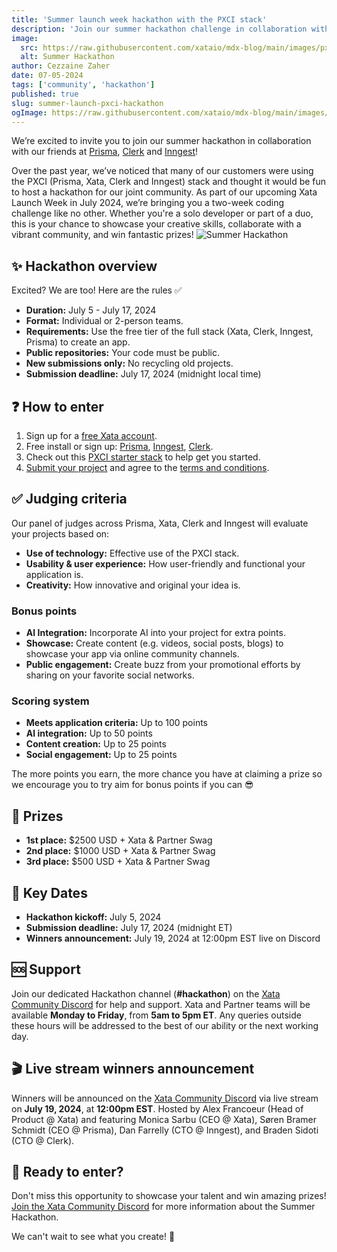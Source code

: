 ```yaml
---
title: 'Summer launch week hackathon with the PXCI stack'
description: 'Join our summer hackathon challenge in collaboration with Prisma, Clerk and Inngest to win some amazing prizes!'
image:
  src: https://raw.githubusercontent.com/xataio/mdx-blog/main/images/pxci-hackathon@2x.jpg
  alt: Summer Hackathon
author: Cezzaine Zaher
date: 07-05-2024
tags: ['community', 'hackathon']
published: true
slug: summer-launch-pxci-hackathon
ogImage: https://raw.githubusercontent.com/xataio/mdx-blog/main/images/pxci-hackathon@2x.jpg
---
```


We’re excited to invite you to join our summer hackathon in collaboration with our friends at [Prisma](https://www.prisma.io/), [Clerk](https://clerk.com/) and [Inngest](https://www.inngest.com/)!

Over the past year, we’ve noticed that many of our customers were using the PXCI (Prisma, Xata, Clerk and Inngest) stack and thought it would be fun to host a hackathon for our joint community. As part of our upcoming Xata Launch Week in July 2024, we’re bringing you a two-week coding challenge like no other. Whether you're a solo developer or part of a duo, this is your chance to showcase your creative skills, collaborate with a vibrant community, and win fantastic prizes!
![Summer Hackathon](/images/pxci-hackathon@2x.jpg)
## ✨ Hackathon overview

Excited? We are too! Here are the rules ✅

- **Duration:** July 5 - July 17, 2024
- **Format:** Individual or 2-person teams.
- **Requirements:** Use the free tier of the full stack (Xata, Clerk, Inngest, Prisma) to create an app.
- **Public repositories:** Your code must be public.
- **New submissions only:** No recycling old projects.
- **Submission deadline:** July 17, 2024 (midnight local time)

## ❓ How to enter

1. Sign up for a [free Xata account](https://app.xata.io/signin?mode=signup).
2. Free install or sign up: [Prisma](https://www.prisma.io/orm), [Inngest](https://app.inngest.com/sign-up), [Clerk](https://dashboard.clerk.com/sign-up).
3. Check out this [PXCI starter stack](https://github.com/inngest/next-pxci-starter) to help get you started.
4. [Submit your project](https://xata.io/challenge) and agree to the [terms and conditions](https://docs.google.com/document/d/1VQCbns0abAt5jBi1e2zf11PMfDMA3MgZw4CjiNkYDUY/edit).

## ✅ Judging criteria

Our panel of judges across Prisma, Xata, Clerk and Inngest will evaluate your projects based on:

- **Use of technology:** Effective use of the PXCI stack.
- **Usability & user experience:** How user-friendly and functional your application is.
- **Creativity:** How innovative and original your idea is.

### Bonus points

- **AI Integration:** Incorporate AI into your project for extra points.
- **Showcase:** Create content (e.g. videos, social posts, blogs) to showcase your app via online community channels.
- **Public engagement:** Create buzz from your promotional efforts by sharing on your favorite social networks.

### Scoring system

- **Meets application criteria:** Up to 100 points
- **AI integration:** Up to 50 points
- **Content creation:** Up to 25 points
- **Social engagement:** Up to 25 points

The more points you earn, the more chance you have at claiming a prize so we encourage you to try aim for bonus points if you can 😎

## 🎉 Prizes

- **1st place:** $2500 USD + Xata & Partner Swag
- **2nd place:** $1000 USD + Xata & Partner Swag
- **3rd place:** $500 USD + Xata & Partner Swag

## 📅 Key Dates

- **Hackathon kickoff:** July 5, 2024
- **Submission deadline:** July 17, 2024 (midnight ET)
- **Winners announcement:** July 19, 2024 at 12:00pm EST live on Discord

## 🆘 Support

Join our dedicated Hackathon channel (**#hackathon**) on the [Xata Community Discord](https://xata.io/discord) for help and support. Xata and Partner teams will be available **Monday to Friday**, from **5am to 5pm ET**. Any queries outside these hours will be addressed to the best of our ability or the next working day.

## 🎬 Live stream winners announcement

Winners will be announced on the [Xata Community Discord](https://xata.io/discord) via live stream on **July 19, 2024**, at **12:00pm EST**. Hosted by Alex Francoeur (Head of Product @ Xata) and featuring Monica Sarbu (CEO @ Xata), Søren Bramer Schmidt (CEO @ Prisma), Dan Farrelly (CTO @ Inngest), and Braden Sidoti (CTO @ Clerk).

## 🚀 Ready to enter?

Don't miss this opportunity to showcase your talent and win amazing prizes! [Join the Xata Community Discord](https://xata.io/discord) for more information about the Summer Hackathon.

We can't wait to see what you create! 🦋

